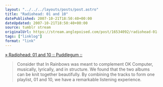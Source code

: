 ```yaml
---
layout: "../../../layouts/posts/post.astro"
title: "Radiohead: 01 and 10"
datePublished: 2007-10-21T18:50:40+00:00
dateUpdated: 2007-10-21T18:50:40+00:00
source: tumblr stream
originalUrl: https://stream.anglepoised.com/post/16534092/radiohead-01-and-10-puddlegum
tags: ["linklog"]
format: "link"
---
```


[» Radiohead: 01 and 10 :: Puddlegum ::][1]

> Consider that In Rainbows was meant to complement OK Computer, musically, lyrically, and in structure. We found that the two albums can be knit together beautifully. By combining the tracks to form one playlist, 01 and 10, we have a remarkable listening experience.

[1]: http://puddlegum.net/radiohead-01-and-10/
